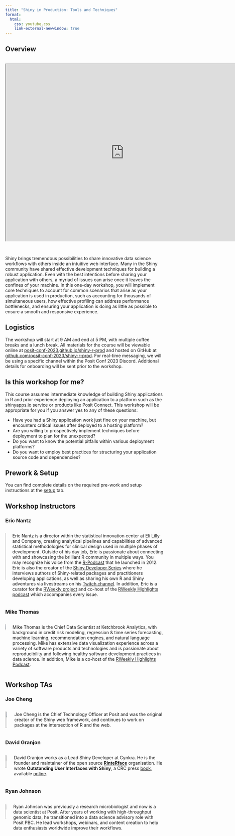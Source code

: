 ```yaml
---
title: "Shiny in Production: Tools and Techniques"
format:
  html:
    css: youtube.css
    link-external-newwindow: true
---
```


## Overview 

:::{.callout-tip collapse="true" title="Watch the video!"}
```{=html}
<br />
<div class="embed-youtube">
    <iframe src="https://www.youtube.com/embed/MlRwhDYI5Ec" width="750" height="563"></iframe>
</div>
```
<br />
:::

Shiny brings tremendous possibilities to share innovative data science workflows with others inside an intuitive web interface. Many in the Shiny community have shared effective development techniques for building a robust application. Even with the best intentions before sharing your application with others, a myriad of issues can arise once it leaves the confines of your machine.  In this one-day workshop, you will implement core techniques to account for common scenarios that arise as your application is used in production, such as accounting for thousands of simultaneous users, how effective profiling can address performance bottlenecks, and ensuring your application is doing as little as possible to ensure a smooth and responsive experience.  

## Logistics

The workshop will start at 9 AM and end at 5 PM, with multiple coffee breaks and a lunch break. All materials for the course will be viewable online at [posit-conf-2023.github.io/shiny-r-prod](https://posit-conf-2023.github.io/shiny-r-prod) and hosted on GitHub at [github.com/posit-conf-2023/shiny-r-prod](https://github.com/posit-conf-2023/shiny-r-prod). For real-time messaging, we will be using a specific channel within the Posit Conf 2023 Discord. Additional details for onboarding will be sent prior to the workshop.

## Is this workshop for me?

This course assumes intermediate knowledge of building Shiny applications in R and prior experience deploying an application to a platform such as the shinyapps.io service or products like Posit Connect. This workshop will be appropriate for you if you answer yes to any of these questions:

* Have you had a Shiny application work just fine on your machine, but encounters critical issues after deployed to a hosting platform?
* Are you willing to prospectively implement techniques before deployment to plan for the unexpected?
* Do you want to know the potential pitfalls within various deployment platforms?
* Do you want to employ best practices for structuring your application source code and dependencies?

## Prework & Setup

You can find complete details on the required pre-work and setup instructions at the [setup](setup.qmd) tab. 

## Workshop Instructors

### Eric Nantz

:::: {.columns}

::: {.column}
![](images/enantz.jpg){width=80%}
:::

::: {.column}
Eric Nantz is a director within the statistical innovation center at Eli Lilly and Company, creating analytical pipelines and capabilities of advanced statistical methodologies for clinical design used in multiple phases of development. Outside of his day job, Eric is passionate about connecting with and showcasing the brilliant R community in multiple ways. You may recognize his voice from the [R-Podcast](https://r-podcast.org) that he launched in 2012. Eric is also the creator of the [Shiny Developer Series](https://shinydevseries.com) where he interviews authors of Shiny-related packages and practitioners developing applications, as well as sharing his own R and Shiny adventures via livestreams on his [Twitch channel](https://twitch.tv/rpodcast). In addition, Eric is a curator for the [RWeekly project](https://rweekly.org) and co-host of the [RWeekly Highlights podcast](https://rweekly.fireside.fm) which accompanies every issue.
:::

::::

### Mike Thomas

:::: {.columns}

::: {.column}
![](images/mthomas.jpeg)
:::

::: {.column}
Mike Thomas is the Chief Data Scientist at Ketchbrook Analytics, with background in credit risk modeling, regression & time series forecasting, machine learning, recommendation engines, and natural language processing. Mike has extensive data visualization experience across a variety of software products and technologies and is passionate about reproducibility and following healthy software development practices in data science. In addition, Mike is a co-host of the [RWeekly Highlights Podcast](https://rweekly.fireside.fm).
:::

::::

## Workshop TAs

### Joe Cheng

:::: {.columns}

::: {.column}
![](images/jcheng.jpg){width=80%}
:::

::: {.column}
Joe Cheng is the Chief Technology Officer at Posit and was the original creator of the Shiny web framework, and continues to work on packages at the intersection of R and the web.
:::

::::

### David Granjon

:::: {.columns}

::: {.column}
![](images/dgranjon.jpg){width=65%}
:::

::: {.column}
David Granjon works as a Lead Shiny Developer at Cynkra. He is the founder and maintainer of the open source [__RinteRface__](https://rinterface.com/) organisation. He wrote __Outstanding User Interfaces with Shiny__, a CRC press [book](https://www.routledge.com/Outstanding-User-Interfaces-with-Shiny/Granjon/p/book/9780367643652), available [online](https://unleash-shiny.rinterface.com/).
:::

::::

### Ryan Johnson

:::: {.columns}

::: {.column}
![](images/rjohnson.jpeg){width=65%}
:::

::: {.column}
Ryan Johnson was previously a research microbiologist and now is a data scientist at Posit. After years of working with high-throughput genomic data, he transitioned into a data science advisory role with Posit PBC. He lead workshops, webinars, and content creation to help data enthusiasts worldwide improve their workflows.
:::

::::